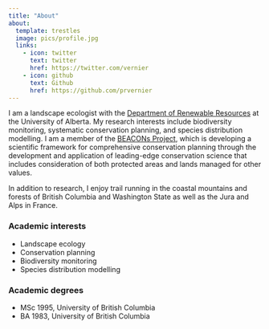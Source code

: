 ```yaml
---
title: "About"
about:
  template: trestles
  image: pics/profile.jpg
  links:
    - icon: twitter
      text: twitter
      href: https://twitter.com/vernier
    - icon: github
      text: Github
      href: https://github.com/prvernier
---
```


I am a landscape ecologist with the [Department of Renewable Resources](http://www.rr.ualberta.ca) at the University of Alberta. My research interests include biodiversity monitoring, systematic conservation planning, and species distribution modelling. I am a member of the [BEACONs Project](http://www.beaconsproject.ca/), which is developing a scientific framework for comprehensive conservation planning through the development and application of leading-edge conservation science that includes consideration of both protected areas and lands managed for other values.

In addition to research, I enjoy trail running in the coastal mountains and forests of British Columbia and Washington State as well as the Jura and Alps in France.

### Academic interests

* Landscape ecology
* Conservation planning
* Biodiversity monitoring
* Species distribution modelling

### Academic degrees

* MSc 1995, University of British Columbia
* BA 1983, University of British Columbia
  